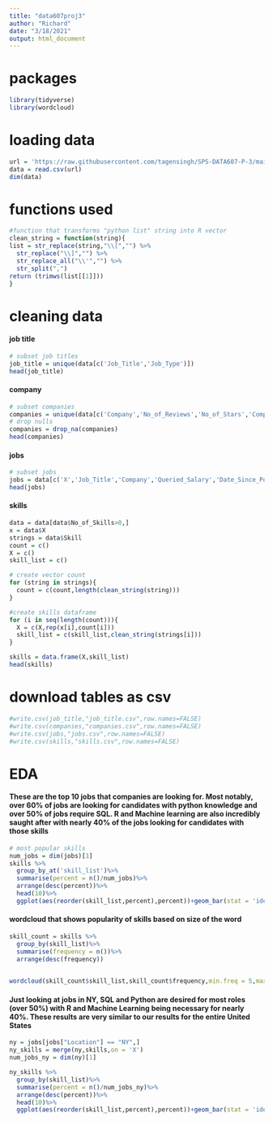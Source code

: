 ---
title: "data607proj3"
author: "Richard"
date: "3/18/2021"
output: html_document
---
# packages
```{r}
library(tidyverse)
library(wordcloud)
```

# loading data

```{r}
url = 'https://raw.githubusercontent.com/tagensingh/SPS-DATA607-P-3/main/indeed_job_dataset.csv'
data = read.csv(url)
dim(data)
```

# functions used

```{r}
#function that transforms "python list" string into R vector
clean_string = function(string){
list = str_replace(string,"\\[","") %>%
  str_replace("\\]","") %>%
  str_replace_all("\\'","") %>%
  str_split(",")
return (trimws(list[[1]]))
}
```


# cleaning data


#### job title

```{r}
# subset job titles
job_title = unique(data[c('Job_Title','Job_Type')])
head(job_title)
```

#### company

```{r}
# subset companies
companies = unique(data[c('Company','No_of_Reviews','No_of_Stars','Company_Revenue','Company_Employees','Company_Industry')])
# drop nulls
companies = drop_na(companies)
head(companies)
```

#### jobs

```{r}
# subset jobs
jobs = data[c('X','Job_Title','Company','Queried_Salary','Date_Since_Posted','Location','Link')]
head(jobs)
```

#### skills

```{r}
data = data[data$No_of_Skills>0,]
x = data$X
strings = data$Skill
count = c()
X = c()
skill_list = c()

# create vector count
for (string in strings){
  count = c(count,length(clean_string(string)))
}

#create skills dataframe
for (i in seq(length(count))){
  X = c(X,rep(x[i],count[i]))
  skill_list = c(skill_list,clean_string(strings[i]))
}

skills = data.frame(X,skill_list)
head(skills)
```

# download tables as csv

```{r}
#write.csv(job_title,"job_title.csv",row.names=FALSE)
#write.csv(companies,"companies.csv",row.names=FALSE)
#write.csv(jobs,"jobs.csv",row.names=FALSE)
#write.csv(skills,"skills.csv",row.names=FALSE)
```

# EDA

#### These are the top 10 jobs that companies are looking for. Most notably, over 60% of jobs are looking for candidates with python knowledge and over 50% of jobs require SQL. R and Machine learning are also incredibly saught after with nearly 40% of the jobs looking for candidates with those skills 

```{r}
# most popular skills
num_jobs = dim(jobs)[1]
skills %>%
  group_by_at('skill_list')%>%
  summarise(percent = n()/num_jobs)%>%
  arrange(desc(percent))%>%
  head(10)%>%
  ggplot(aes(reorder(skill_list,percent),percent))+geom_bar(stat = 'identity',fill = '#A1B8A1')+coord_flip()+labs(x = 'Skills',title = "Most Desired Data Science Skills in the U.S.")

```

#### wordcloud that shows popularity of skills based on size of the word 

```{r}
skill_count = skills %>%
  group_by(skill_list)%>%
  summarise(frequency = n())%>%
  arrange(desc(frequency))
  

wordcloud(skill_count$skill_list,skill_count$frequency,min.freq = 5,max.words=150, random.order=FALSE, rot.per=0.1,            colors=brewer.pal(8, "Dark2"))


```

#### Just looking at jobs in NY, SQL and Python are desired for most roles (over 50%) with R and Machine Learning being necessary for nearly 40%. These results are very similar to our results for the entire United States

```{r}
ny = jobs[jobs["Location"] == "NY",]
ny_skills = merge(ny,skills,on = 'X')
num_jobs_ny = dim(ny)[1]

ny_skills %>% 
  group_by(skill_list)%>%
  summarise(percent = n()/num_jobs_ny)%>%
  arrange(desc(percent))%>%
  head(10)%>%
  ggplot(aes(reorder(skill_list,percent),percent))+geom_bar(stat = 'identity', fill = '#C4A9C4')+coord_flip()+labs(x = 'Skills',title = "Most Desired Data Science Skills Skills in NY")
```


